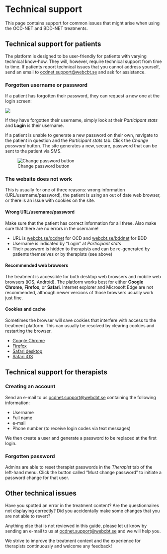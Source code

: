# Technical support

This page contains support for common issues that might arise when using the OCD-NET and BDD-NET treatments.

## Technical support for patients

The platform is designed to be user-friendly for patients with varying technical know-how. They will, however, require technical support from time to time. If patients report technical issues that you cannot address yourself, send an email to <ocdnet.support@webcbt.se> and ask for assistance.

### Forgotten username or password

If a patient has forgotten their password, they can request a new one at the login screen:

![](images/patient-lost-password.png)

If they have forgotten their username, simply look at their *Participant stats* and **Login** is their username.

If a patient is unable to generate a new password on their own, navigate to the patient in question and the *Participant stats* tab. Click the *Change password* button. The site generates a new, secure, password that can be sent to the patient via SMS.

![Change password button](images/change-password.png)

### The website does not work

This is usually for one of three reasons: wrong information (URL/username/password), the patient is using an out of date web browser, or there is an issue with cookies on the site.

#### Wrong URL/username/password

Make sure that the patient has correct information for all three. Also make sure that there are no errors in the username!

- URL is [webcbt.se/ocdnet](webcbt.se/ocdnet) for OCD and [webcbt.se/bddnet](webcbt.se/bddnet) for BDD
- Username is indicated by "Login" at *Participant stats*
- Their password is hidden to therapists and can be re-generated by patients themselves or by therapists (see above)

#### Recommended web browsers

The treatment is accessible for both desktop web browsers and mobile web browsers (iOS, Android). The platform works best for either **Google Chrome**, **Firefox**, or **Safari**. Internet explorer and Microsoft Edge are not recommended, although newer versions of those browsers usually work just fine.

#### Cookies and cache

Sometimes the browser will save cookies that interfere with access to the treatment platform. This can usually be resolved by clearing cookies and restarting the browser.

- [Google Chrome](https://support.google.com/chrome/answer/95647?co=GENIE.Platform%3DDesktop&hl=en)
- [Firefox](https://support.mozilla.org/en-US/kb/delete-cookies-remove-info-websites-stored)
- [Safari desktop](https://support.apple.com/kb/ph21411?locale=en_US)
- [Safari iOS](https://support.apple.com/en-gb/HT201265)

## Technical support for therapists

### Creating an account

Send an e-mail to us <ocdnet.support@webcbt.se> containing the following information:

* Username
* Full name
* e-mail
* Phone number (to receive login codes via text messages)

We then create a user and generate a password to be replaced at the first login.

### Forgotten password

Admins are able to reset therapist passwords in the *Therapist* tab of the left-hand menu. Click the button called "Must change password" to initiate a password change for that user.

## Other technical issues

Have you spotted an error in the treatment content? Are the questionnaires not displaying correctly? Did you accidentally make some changes that you are not able to revert?

Anything else that is not reviewed in this guide, please let ut know by sending an e-mail to us at <ocdnet.support@webcbt.se> and we will help you.

We strive to improve the treatment content and the experience for therapists continuously and welcome any feedback!
